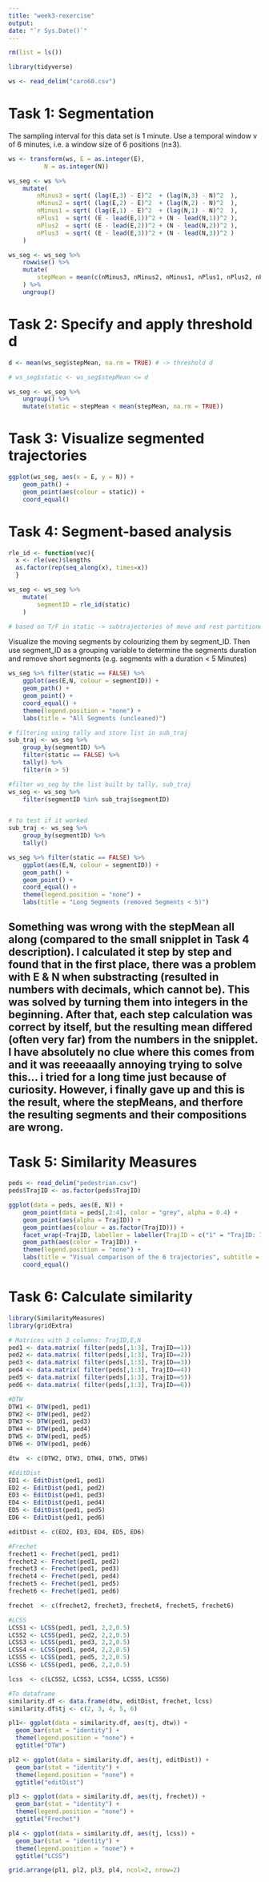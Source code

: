 ```yaml
---
title: "week3-rexercise"
output: 
date: "`r Sys.Date()`"
---
```


```r
rm(list = ls())

library(tidyverse)
```

```r
ws <- read_delim("caro60.csv")
```


# Task 1: Segmentation

The sampling interval for this data set is 1 minute. Use a temporal window v of 6 minutes, i.e. a window size of 6 positions (n±3).

```r
ws <- transform(ws, E = as.integer(E),
          N = as.integer(N))

ws_seg <- ws %>% 
    mutate(
        nMinus3 = sqrt( (lag(E,3) - E)^2  + (lag(N,3) - N)^2  ),
        nMinus2 = sqrt( (lag(E,2) - E)^2  + (lag(N,2) - N)^2  ),
        nMinus1 = sqrt( (lag(E,1) - E)^2  + (lag(N,1) - N)^2  ),
        nPlus1  = sqrt( (E - lead(E,1))^2 + (N - lead(N,1))^2 ),
        nPlus2  = sqrt( (E - lead(E,2))^2 + (N - lead(N,2))^2 ),
        nPlus3  = sqrt( (E - lead(E,3))^2 + (N - lead(N,3))^2 )
    )


```


```r
ws_seg <- ws_seg %>%
    rowwise() %>% 
    mutate(
        stepMean = mean(c(nMinus3, nMinus2, nMinus1, nPlus1, nPlus2, nPlus3))
    ) %>% 
    ungroup()

```


# Task 2: Specify and apply threshold d

```r
d <- mean(ws_seg$stepMean, na.rm = TRUE) # -> threshold d

# ws_seg$static <- ws_seg$stepMean <= d

ws_seg <- ws_seg %>% 
    ungroup() %>% 
    mutate(static = stepMean < mean(stepMean, na.rm = TRUE))

```


# Task 3: Visualize segmented trajectories

```r
ggplot(ws_seg, aes(x = E, y = N)) +
    geom_path() +
    geom_point(aes(colour = static)) +
    coord_equal()
```

# Task 4: Segment-based analysis

```r
rle_id <- function(vec){
  x <- rle(vec)$lengths
  as.factor(rep(seq_along(x), times=x))
  }

ws_seg <- ws_seg %>% 
    mutate(
        segmentID = rle_id(static)
    )

# based on T/F in static -> subtrajectories of move and rest partitioned
```


Visualize the moving segments by colourizing them by segment_ID. Then use segment_ID as a grouping variable to determine the segments duration and remove short segments (e.g. segments with a duration < 5 Minutes)

```r

ws_seg %>% filter(static == FALSE) %>% 
    ggplot(aes(E,N, colour = segmentID)) +
    geom_path() +
    geom_point() +
    coord_equal() +
    theme(legend.position = "none") +
    labs(title = "All Segments (uncleaned)")
```


```r

# filtering using tally and store list in sub_traj
sub_traj <- ws_seg %>% 
    group_by(segmentID) %>%
    filter(static == FALSE) %>% 
    tally() %>% 
    filter(n > 5)

#filter ws_seg by the list built by tally, sub_traj
ws_seg <- ws_seg %>% 
    filter(segmentID %in% sub_traj$segmentID)


# to test if it worked
sub_traj <- ws_seg %>% 
    group_by(segmentID) %>% 
    tally()

```


```r
ws_seg %>% filter(static == FALSE) %>% 
    ggplot(aes(E,N, colour = segmentID)) +
    geom_path() +
    geom_point() +
    coord_equal() +
    theme(legend.position = "none") +
    labs(title = "Long Segments (removed Segments < 5)")

```

## Something was wrong with the stepMean all along (compared to the small snipplet in Task 4 description). I calculated it step by step and found that in the first place, there was a problem with E & N when substracting (resulted in numbers with decimals, which cannot be). This was solved by turning them into integers in the beginning. After that, each step calculation was correct by itself, but the resulting mean differed (often very far) from the numbers in the snipplet. I have absolutely no clue where this comes from and it was reeeaaally annoying trying to solve this... i tried for a long time just because of curiosity. However, i finally gave up and this is the result, where the stepMeans, and therfore the resulting segments and their compositions are wrong.


# Task 5: Similarity Measures

```r
peds <- read_delim("pedestrian.csv")
peds$TrajID <- as.factor(peds$TrajID)
```


```r
ggplot(data = peds, aes(E, N)) +
    geom_point(data = peds[,2:4], color = "grey", alpha = 0.4) +
    geom_point(aes(alpha = TrajID)) +
    geom_point(aes(colour = as.factor(TrajID))) +
    facet_wrap(~TrajID, labeller = labeller(TrajID = c("1" = "TrajID: 1", "2" = "TrajID: 2", "3" = "TrajID: 3", "4" = "TrajID: 4", "5" = "TrajID: 5", "6" = "TrajID: 6"))) +
    geom_path(aes(color = TrajID)) +                 
    theme(legend.position = "none") +
    labs(title = "Visual comparison of the 6 trajectories", subtitle = "Each subplot highlights a trajectory") +
    coord_equal()
```

# Task 6: Calculate similarity

```r
library(SimilarityMeasures)
library(gridExtra)
```

```r
# Matrices with 3 columns: TrajID,E,N
ped1 <- data.matrix( filter(peds[,1:3], TrajID==1))
ped2 <- data.matrix( filter(peds[,1:3], TrajID==2))
ped3 <- data.matrix( filter(peds[,1:3], TrajID==3))
ped4 <- data.matrix( filter(peds[,1:3], TrajID==4))
ped5 <- data.matrix( filter(peds[,1:3], TrajID==5))
ped6 <- data.matrix( filter(peds[,1:3], TrajID==6))
```

```r
#DTW
DTW1 <- DTW(ped1, ped1)
DTW2 <- DTW(ped1, ped2)
DTW3 <- DTW(ped1, ped3)
DTW4 <- DTW(ped1, ped4)
DTW5 <- DTW(ped1, ped5)
DTW6 <- DTW(ped1, ped6)

dtw  <- c(DTW2, DTW3, DTW4, DTW5, DTW6)
```

```r
#EditDist
ED1 <- EditDist(ped1, ped1)
ED2 <- EditDist(ped1, ped2)
ED3 <- EditDist(ped1, ped3)
ED4 <- EditDist(ped1, ped4)
ED5 <- EditDist(ped1, ped5)
ED6 <- EditDist(ped1, ped6)

editDist <- c(ED2, ED3, ED4, ED5, ED6)
```

```r
#Frechet
frechet1 <- Frechet(ped1, ped1)
frechet2 <- Frechet(ped1, ped2)
frechet3 <- Frechet(ped1, ped3) 
frechet4 <- Frechet(ped1, ped4)
frechet5 <- Frechet(ped1, ped5)
frechet6 <- Frechet(ped1, ped6)

frechet  <- c(frechet2, frechet3, frechet4, frechet5, frechet6)
```

```r
#LCSS
LCSS1 <- LCSS(ped1, ped1, 2,2,0.5)
LCSS2 <- LCSS(ped1, ped2, 2,2,0.5)
LCSS3 <- LCSS(ped1, ped3, 2,2,0.5)
LCSS4 <- LCSS(ped1, ped4, 2,2,0.5)
LCSS5 <- LCSS(ped1, ped5, 2,2,0.5)
LCSS6 <- LCSS(ped1, ped6, 2,2,0.5)

lcss  <- c(LCSS2, LCSS3, LCSS4, LCSS5, LCSS6)
```

```r
#To dataframe
similarity.df <- data.frame(dtw, editDist, frechet, lcss)
similarity.df$tj <- c(2, 3, 4, 5, 6)
```

```r

pl1<- ggplot(data = similarity.df, aes(tj, dtw)) +
  geom_bar(stat = "identity") +
  theme(legend.position = "none") +
  ggtitle("DTW")

pl2 <- ggplot(data = similarity.df, aes(tj, editDist)) +
  geom_bar(stat = "identity") +
  theme(legend.position = "none") +
  ggtitle("editDist")

pl3 <- ggplot(data = similarity.df, aes(tj, frechet)) +
  geom_bar(stat = "identity") +
  theme(legend.position = "none") +
  ggtitle("Frechet")

pl4 <- ggplot(data = similarity.df, aes(tj, lcss)) +
  geom_bar(stat = "identity") +
  theme(legend.position = "none") +
  ggtitle("LCSS")

grid.arrange(pl1, pl2, pl3, pl4, ncol=2, nrow=2)
```











































